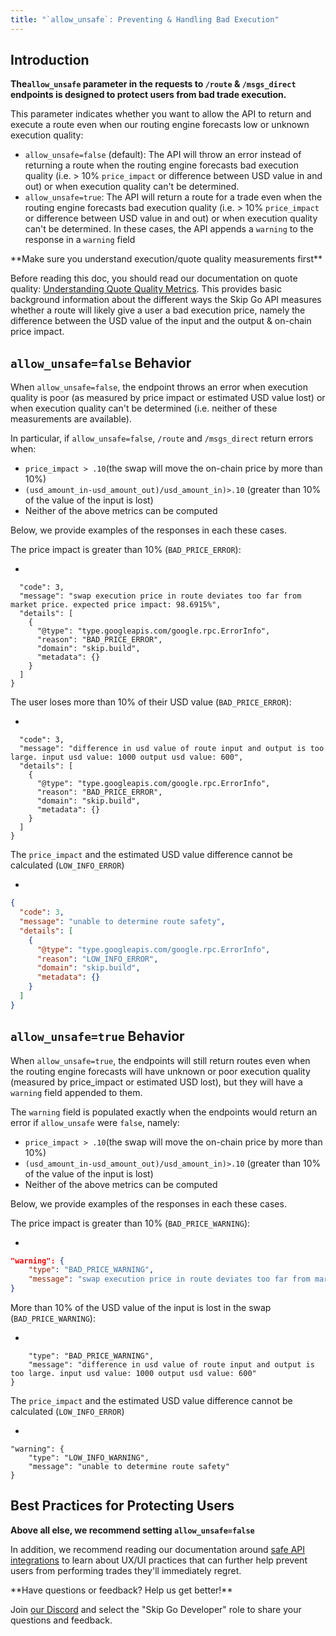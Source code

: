 ```yaml
---
title: "`allow_unsafe`: Preventing & Handling Bad Execution"
---
```


## Introduction

**The`allow_unsafe` parameter in the requests to `/route` & `/msgs_direct` endpoints is designed to protect users from bad trade execution.**

This parameter indicates whether you want to allow the API to return and execute a route even when our routing engine forecasts low or unknown execution quality:

* `allow_unsafe=false` (default): The API will throw an error instead of returning a route when the routing engine forecasts bad execution quality (i.e. > 10% `price_impact` or difference between USD value in and out) or when execution quality can't be determined.
* `allow_unsafe=true`: The API will return a route for a trade even when the routing engine forecasts bad execution quality (i.e. > 10% `price_impact` or difference between USD value in and out) or when execution quality can't be determined. In these cases, the API appends a `warning` to the response in a `warning` field


 <Info>
 **Make sure you understand execution/quote quality measurements first**

 Before reading this doc, you should read our documentation on quote quality: [ Understanding Quote Quality Metrics](./understanding-quote-quality-metrics). This provides basic background information about the different ways the Skip Go API measures whether a route will likely give a user a bad execution price, namely the difference between the USD value of the input and the output & on-chain price impact.
</Info>

## `allow_unsafe=false` Behavior

When `allow_unsafe=false`, the endpoint throws an error when execution quality is poor (as measured by price impact or estimated USD value lost) or when execution quality can't be determined (i.e. neither of these measurements are available).

In particular, if `allow_unsafe=false`, `/route` and `/msgs_direct` return errors when:

* `price_impact > .10`(the swap will move the on-chain price by more than 10%)
* `(usd_amount_in-usd_amount_out)/usd_amount_in)>.10` (greater than 10% of the value of the input is lost)
* Neither of the above metrics can be computed

Below, we provide examples of the responses in each these cases.

The price impact is greater than 10% (`BAD_PRICE_ERROR`):

*
```{
  "code": 3,
  "message": "swap execution price in route deviates too far from market price. expected price impact: 98.6915%",
  "details": [
    {
      "@type": "type.googleapis.com/google.rpc.ErrorInfo",
      "reason": "BAD_PRICE_ERROR",
      "domain": "skip.build",
      "metadata": {}
    }
  ]
}
```

The user loses more than 10% of their USD value (`BAD_PRICE_ERROR`):

*
```{
  "code": 3,
  "message": "difference in usd value of route input and output is too large. input usd value: 1000 output usd value: 600",
  "details": [
    {
      "@type": "type.googleapis.com/google.rpc.ErrorInfo",
      "reason": "BAD_PRICE_ERROR",
      "domain": "skip.build",
      "metadata": {}
    }
  ]
}
```

The `price_impact` and the estimated USD value difference cannot be calculated (`LOW_INFO_ERROR`)

*
```JSON JSON
{
  "code": 3,
  "message": "unable to determine route safety",
  "details": [
    {
      "@type": "type.googleapis.com/google.rpc.ErrorInfo",
      "reason": "LOW_INFO_ERROR",
      "domain": "skip.build",
      "metadata": {}
    }
  ]
}
```

## `allow_unsafe=true` Behavior

When `allow_unsafe=true`, the endpoints will still return routes even when the routing engine forecasts will have unknown or poor execution quality (measured by price\_impact or estimated USD lost), but they will have a `warning` field appended to them.

The `warning` field is populated exactly when the endpoints would return an error if `allow_unsafe` were `false`, namely:

* `price_impact > .10`(the swap will move the on-chain price by more than 10%)
* `(usd_amount_in-usd_amount_out)/usd_amount_in)>.10` (greater than 10% of the value of the input is lost)
* Neither of the above metrics can be computed

Below, we provide examples of the responses in each these cases.

The price impact is greater than 10% (`BAD_PRICE_WARNING`):

*
```JSON JSON
"warning": {
    "type": "BAD_PRICE_WARNING",
    "message": "swap execution price in route deviates too far from market price. expected price impact: 98.6826%"
}
```

More than 10% of the USD value of the input is lost in the swap (`BAD_PRICE_WARNING`):

*
```"warning": {
    "type": "BAD_PRICE_WARNING",
    "message": "difference in usd value of route input and output is too large. input usd value: 1000 output usd value: 600"
}
```

The `price_impact` and the estimated USD value difference cannot be calculated (`LOW_INFO_ERROR`)

*
```
"warning": {
    "type": "LOW_INFO_WARNING",
    "message": "unable to determine route safety"
}
```

## Best Practices for Protecting Users

**Above all else, we recommend setting `allow_unsafe=false`**

In addition, we recommend reading our documentation around [safe API integrations](./safe-swapping-how-to-protect-users-from-harming-themselves) to learn about UX/UI practices that can further help prevent users from performing trades they'll immediately regret.

<Info>
 **Have questions or feedback? Help us get better!**

 Join [our Discord](https://discord.com/invite/interchain) and select the "Skip Go Developer" role to share your questions and feedback.
</Info>
